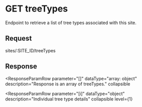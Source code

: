 
# GET treeTypes

Endpoint to retrieve a list of tree types associated with this site.

## Request

<BaseUrlPath>sites/:SITE_ID/treeTypes</BaseUrlPath>

<RequestParamTable route>

<RequestParamRow
parameter="SITE_ID"
required
description="The ID of the site to list the tree types for."
/>

</RequestParamTable>

## Response

<ResponseParamTable>

<ResponseParamRow
parameter="[]"
dataType="array: object"
description="Response is an array of treeTypes."
collapsible
>

<ResponseParamRow
parameter="[i]"
dataType="object"
description="Individual tree type details"
collapsible
level={1}
>

<TreeTypeParamRows level={2} />

</ResponseParamRow>

</ResponseParamRow>

</ResponseParamTable>